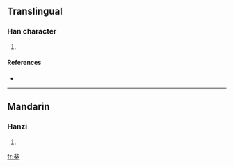 ==Translingual==

===Han character===
{{Han char|rn=94|rad=犬|as=08|sn=11|four=|canj=中卜戈大 (LYIK)}}

# {{defn|Han|sort=犬08}}

====References====
* {{Han ref|kx=0712.100|dkj=20457|dj=1124.130|hdz=21351.030|uh=7306|ud=29446}}

----

==Mandarin==

===Hanzi===
{{cmn-hanzi|pin=[[fēi]] ([[fei1]])|wg=fei<sup>1</sup>}}

# {{defn|Mandarin|sort=犬08}}

[[fr:猆]]